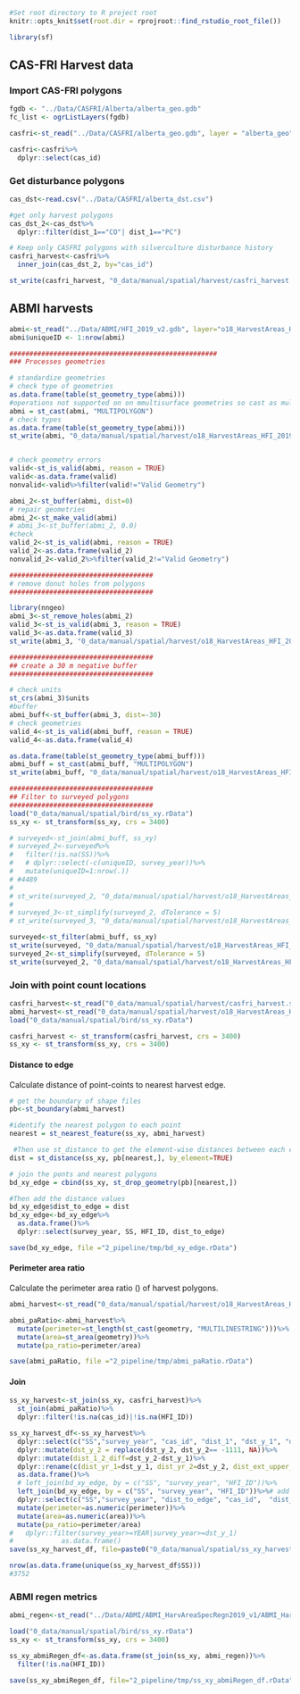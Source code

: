 
```r
#Set root directory to R project root
knitr::opts_knit$set(root.dir = rprojroot::find_rstudio_root_file())
```

```r
library(sf)
```

## CAS-FRI Harvest data {-}

### Import CAS-FRI polygons {-}
```r
fgdb <- "../Data/CASFRI/Alberta/alberta_geo.gdb"
fc_list <- ogrListLayers(fgdb)

casfri<-st_read("../Data/CASFRI/alberta_geo.gdb", layer = "alberta_geo")

casfri<-casfri%>%
  dplyr::select(cas_id)
```


### Get disturbance polygons
```r
cas_dst<-read.csv("../Data/CASFRI/alberta_dst.csv")

#get only harvest polygons
cas_dst_2<-cas_dst%>%
  dplyr::filter(dist_1=="CO"| dist_1=="PC")

# Keep only CASFRI polygons with silverculture disturbance history
casfri_harvest<-casfri%>%
  inner_join(cas_dst_2, by="cas_id")

st_write(casfri_harvest, "0_data/manual/spatial/harvest/casfri_harvest.shp")
```

## ABMI harvests {-}
```r
abmi<-st_read("../Data/ABMI/HFI_2019_v2.gdb", layer="o18_HarvestAreas_HFI_2019")
abmi$uniqueID <- 1:nrow(abmi) 

####################################################
### Processes geometries

# standardize geometries
# check type of geometries
as.data.frame(table(st_geometry_type(abmi)))
#operations not supported on on mmultisurface geometries so cast as multipolygons
abmi = st_cast(abmi, "MULTIPOLYGON")
# check types
as.data.frame(table(st_geometry_type(abmi)))
st_write(abmi, "0_data/manual/spatial/harvest/o18_HarvestAreas_HFI_2019.shp")


# check geometry errors
valid<-st_is_valid(abmi, reason = TRUE)
valid<-as.data.frame(valid)
nonvalid<-valid%>%filter(valid!="Valid Geometry")

abmi_2<-st_buffer(abmi, dist=0)
# repair geometries
abmi_2<-st_make_valid(abmi)
# abmi_3<-st_buffer(abmi_2, 0.0)
#check
valid_2<-st_is_valid(abmi, reason = TRUE)
valid_2<-as.data.frame(valid_2)
nonvalid_2<-valid_2%>%filter(valid_2!="Valid Geometry")

####################################
# remove donut holes from polygons
####################################

library(nngeo)
abmi_3<-st_remove_holes(abmi_2)
valid_3<-st_is_valid(abmi_3, reason = TRUE)
valid_3<-as.data.frame(valid_3)
st_write(abmi_3, "0_data/manual/spatial/harvest/o18_HarvestAreas_HFI_2019_noHoles.shp")

####################################
## create a 30 m negative buffer
####################################

# check units
st_crs(abmi_3)$units
#buffer
abmi_buff<-st_buffer(abmi_3, dist=-30)
# check geometries
valid_4<-st_is_valid(abmi_buff, reason = TRUE)
valid_4<-as.data.frame(valid_4)

as.data.frame(table(st_geometry_type(abmi_buff)))
abmi_buff = st_cast(abmi_buff, "MULTIPOLYGON")
st_write(abmi_buff, "0_data/manual/spatial/harvest/o18_HarvestAreas_HFI_2019_buff_neg30.shp")

####################################
## Filter to surveyed polygons
####################################
load("0_data/manual/spatial/bird/ss_xy.rData")
ss_xy <- st_transform(ss_xy, crs = 3400)

# surveyed<-st_join(abmi_buff, ss_xy)
# surveyed_2<-surveyed%>%
#   filter(!is.na(SS))%>%
#   # dplyr::select(-c(uniqueID, survey_year))%>%
#   mutate(uniqueID=1:nrow(.))
# #4489  
# 
# st_write(surveyed_2, "0_data/manual/spatial/harvest/o18_HarvestAreas_HFI_2019_buff_neg30_surveyed.shp")
# 
# surveyed_3<-st_simplify(surveyed_2, dTolerance = 5)
# st_write(surveyed_3, "0_data/manual/spatial/harvest/o18_HarvestAreas_HFI_2019_buff_neg30_surveyed_simp.shp")

surveyed<-st_filter(abmi_buff, ss_xy)
st_write(surveyed, "0_data/manual/spatial/harvest/o18_HarvestAreas_HFI_2019_buff_neg30_surveyed_20220315.shp")
surveyed_2<-st_simplify(surveyed, dTolerance = 5)
st_write(surveyed_2, "0_data/manual/spatial/harvest/o18_HarvestAreas_HFI_2019_buff_neg30_surveyed_simp_20220315.shp")

```


### Join with point count locations {-}

```r
casfri_harvest<-st_read("0_data/manual/spatial/harvest/casfri_harvest.shp")
abmi_harvest<-st_read("0_data/manual/spatial/harvest/o18_HarvestAreas_HFI_2019_noHoles.shp")
load("0_data/manual/spatial/bird/ss_xy.rData")

casfri_harvest <- st_transform(casfri_harvest, crs = 3400)
ss_xy <- st_transform(ss_xy, crs = 3400)
```

#### Distance to edge {-}

Calculate distance of point-coints to nearest harvest edge.

```r
# get the boundary of shape files
pb<-st_boundary(abmi_harvest)

#identify the nearest polygon to each point
nearest = st_nearest_feature(ss_xy, abmi_harvest)

 #Then use st_distance to get the element-wise distances between each element of points and the corresponding element of boundary polygons:
dist = st_distance(ss_xy, pb[nearest,], by_element=TRUE)

# join the ponts and nearest polygons
bd_xy_edge = cbind(ss_xy, st_drop_geometry(pb)[nearest,])

#Then add the distance values
bd_xy_edge$dist_to_edge = dist
bd_xy_edge<-bd_xy_edge%>%
  as.data.frame()%>%
  dplyr::select(survey_year, SS, HFI_ID, dist_to_edge)

save(bd_xy_edge, file ="2_pipeline/tmp/bd_xy_edge.rData")
```

#### Perimeter area ratio {-}

Calculate the perimeter area ratio () of harvest polygons.
```r
abmi_harvest<-st_read("0_data/manual/spatial/harvest/o18_HarvestAreas_HFI_2019_noHoles.shp")

abmi_paRatio<-abmi_harvest%>%
  mutate(perimeter=st_length(st_cast(geometry, "MULTILINESTRING")))%>%
  mutate(area=st_area(geometry))%>%
  mutate(pa_ratio=perimeter/area)

save(abmi_paRatio, file ="2_pipeline/tmp/abmi_paRatio.rData")
```

#### Join {-}

```r
ss_xy_harvest<-st_join(ss_xy, casfri_harvest)%>%
  st_join(abmi_paRatio)%>%
  dplyr::filter(!is.na(cas_id)|!is.na(HFI_ID))

ss_xy_harvest_df<-ss_xy_harvest%>%
  dplyr::select(c("SS","survey_year", "cas_id", "dist_1", "dst_y_1", "dst_xt_p_1", "dist_2", "dst_y_2", , "dst_xt_p_2", "HFI_ID", "uniquID", "YEAR", "Mdfr_Yr", "perimeter", "area", "pa_ratio" ))%>%
  dplyr::mutate(dst_y_2 = replace(dst_y_2, dst_y_2== -1111, NA))%>%
  dplyr::mutate(dist_1_2_diff=dst_y_2-dst_y_1)%>%
  dplyr::rename(c(dist_yr_1=dst_y_1, dist_yr_2=dst_y_2, dist_ext_upper_1=dst_xt_p_1, dist_ext_upper_2=dst_xt_p_2))%>%
  as.data.frame()%>%
  # left_join(bd_xy_edge, by = c("SS", "survey_year", "HFI_ID"))%>%
  left_join(bd_xy_edge, by = c("SS", "survey_year", "HFI_ID"))%>%# add distance to edge column
  dplyr::select(c("SS","survey_year", "dist_to_edge", "cas_id",  "dist_1", "dist_yr_1", "dist_ext_upper_1", "dist_2", "dist_yr_2", "dist_ext_upper_2", "dist_1_2_diff", "HFI_ID", "uniquID", "YEAR", "Mdfr_Yr", "perimeter", "area", "pa_ratio" ))%>%
  mutate(perimeter=as.numeric(perimeter))%>%
  mutate(area=as.numeric(area))%>%
  mutate(pa_ratio=perimeter/area)
#   dplyr::filter(survey_year>=YEAR|survey_year>=dst_y_1)
#            as.data.frame()
save(ss_xy_harvest_df, file=paste0("0_data/manual/spatial/ss_xy_harvest_df_", Sys.Date(), ".rData"))

nrow(as.data.frame(unique(ss_xy_harvest_df$SS)))
#3752         
```


### ABMI regen metrics {-}

```r
abmi_regen<-st_read("../Data/ABMI/ABMI_HarvAreaSpecRegn2019_v1/ABMI_HarvestArea_SpectralRegeneration_2019_v1.shp")

load("0_data/manual/spatial/bird/ss_xy.rData")
ss_xy <- st_transform(ss_xy, crs = 3400)

ss_xy_abmiRegen_df<-as.data.frame(st_join(ss_xy, abmi_regen))%>%
  filter(!is.na(HFI_ID))

save(ss_xy_abmiRegen_df, file="2_pipeline/tmp/ss_xy_abmiRegen_df.rData")
```

